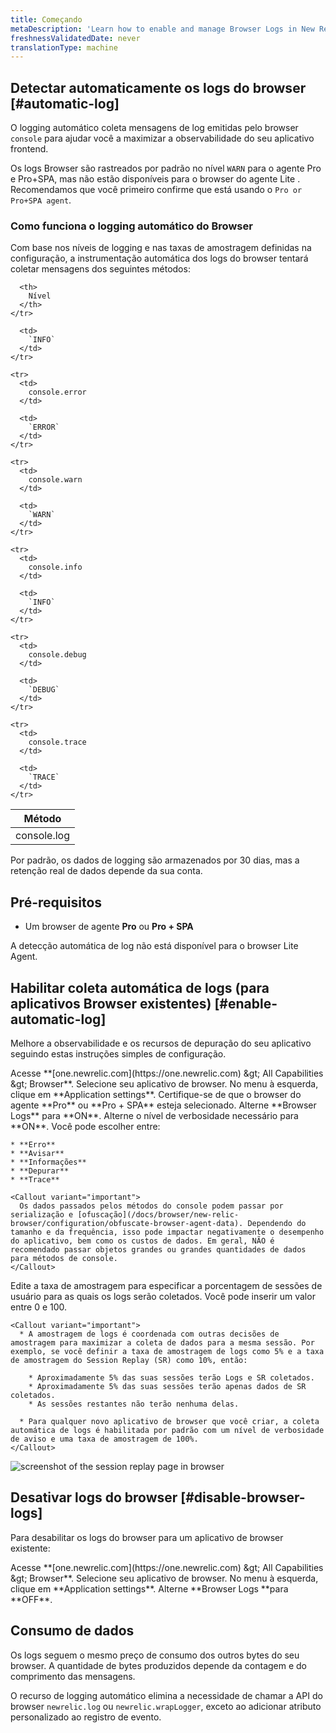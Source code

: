 ```yaml
---
title: Começando
metaDescription: 'Learn how to enable and manage Browser Logs in New Relic, including steps for automatic log collection and how to disable the feature.'
freshnessValidatedDate: never
translationType: machine
---
```


## Detectar automaticamente os logs do browser [#automatic-log]

O logging automático coleta mensagens de log emitidas pelo browser `console` para ajudar você a maximizar a observabilidade do seu aplicativo frontend.

Os logs Browser são rastreados por padrão no nível `WARN` para o agente Pro e Pro+SPA, mas não estão disponíveis para o browser do agente Lite . Recomendamos que você primeiro confirme que está usando o `Pro or Pro+SPA agent`.

### Como funciona o logging automático do Browser

Com base nos níveis de logging e nas taxas de amostragem definidas na configuração, a instrumentação automática dos logs do browser tentará coletar mensagens dos seguintes métodos:

<table>
  <thead>
    <tr>
      <th style={{width: "200px"}}>
        Método
      </th>

      <th>
        Nível
      </th>
    </tr>
  </thead>

  <tbody>
    <tr>
      <td>
        console.log
      </td>

      <td>
        `INFO`
      </td>
    </tr>

    <tr>
      <td>
        console.error
      </td>

      <td>
        `ERROR`
      </td>
    </tr>

    <tr>
      <td>
        console.warn
      </td>

      <td>
        `WARN`
      </td>
    </tr>

    <tr>
      <td>
        console.info
      </td>

      <td>
        `INFO`
      </td>
    </tr>

    <tr>
      <td>
        console.debug
      </td>

      <td>
        `DEBUG`
      </td>
    </tr>

    <tr>
      <td>
        console.trace
      </td>

      <td>
        `TRACE`
      </td>
    </tr>
  </tbody>
</table>

Por padrão, os dados de logging são armazenados por 30 dias, mas a retenção real de dados depende da sua conta.

## Pré-requisitos

* Um browser de agente **Pro** ou **Pro + SPA**

<Callout variant="important">
  A detecção automática de log não está disponível para o browser Lite Agent.
</Callout>

## Habilitar coleta automática de logs (para aplicativos Browser existentes) [#enable-automatic-log]

Melhore a observabilidade e os recursos de depuração do seu aplicativo seguindo estas instruções simples de configuração.

<Steps>
  <Step>
    Acesse **[one.newrelic.com](https://one.newrelic.com) &amp;gt; All Capabilities &amp;gt; Browser**.
  </Step>

  <Step>
    Selecione seu aplicativo de browser.
  </Step>

  <Step>
    No menu à esquerda, clique em **Application settings**.
  </Step>

  <Step>
    Certifique-se de que o browser do agente **Pro** ou **Pro + SPA** esteja selecionado.
  </Step>

  <Step>
    Alterne **Browser Logs** para **ON**.
  </Step>

  <Step>
    Alterne o nível de verbosidade necessário para **ON**. Você pode escolher entre:

    * **Erro**
    * **Avisar**
    * **Informações**
    * **Depurar**
    * **Trace**

    <Callout variant="important">
      Os dados passados pelos métodos do console podem passar por serialização e [ofuscação](/docs/browser/new-relic-browser/configuration/obfuscate-browser-agent-data). Dependendo do tamanho e da frequência, isso pode impactar negativamente o desempenho do aplicativo, bem como os custos de dados. Em geral, NÃO é recomendado passar objetos grandes ou grandes quantidades de dados para métodos de console.
    </Callout>
  </Step>

  <Step>
    Edite a taxa de amostragem para especificar a porcentagem de sessões de usuário para as quais os logs serão coletados. Você pode inserir um valor entre 0 e 100.

    <Callout variant="important">
      * A amostragem de logs é coordenada com outras decisões de amostragem para maximizar a coleta de dados para a mesma sessão. Por exemplo, se você definir a taxa de amostragem de logs como 5% e a taxa de amostragem do Session Replay (SR) como 10%, então:

        * Aproximadamente 5% das suas sessões terão Logs e SR coletados.
        * Aproximadamente 5% das suas sessões terão apenas dados de SR coletados.
        * As sessões restantes não terão nenhuma delas.

      * Para qualquer novo aplicativo de browser que você criar, a coleta automática de logs é habilitada por padrão com um nível de verbosidade de aviso e uma taxa de amostragem de 100%.
    </Callout>
  </Step>
</Steps>

<img title="Session replay" alt="screenshot of the session replay page in browser" src="/images/browser-logs-overview.webp" />

## Desativar logs do browser [#disable-browser-logs]

Para desabilitar os logs do browser para um aplicativo de browser existente:

<Steps>
  <Step>
    Acesse **[one.newrelic.com](https://one.newrelic.com) &amp;gt; All Capabilities &amp;gt; Browser**.
  </Step>

  <Step>
    Selecione seu aplicativo de browser.
  </Step>

  <Step>
    No menu à esquerda, clique em **Application settings**.
  </Step>

  <Step>
    Alterne **Browser Logs **para **OFF**.
  </Step>
</Steps>

## Consumo de dados

Os logs seguem o mesmo preço de consumo dos outros bytes do seu browser. A quantidade de bytes produzidos depende da contagem e do comprimento das mensagens.

O recurso de logging automático elimina a necessidade de chamar a API do browser `newrelic.log` ou `newrelic.wrapLogger`, exceto ao adicionar atributo personalizado ao registro de evento.